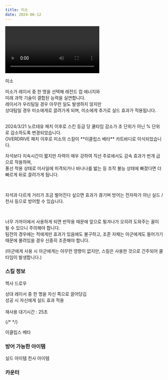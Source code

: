 ```yaml
---
title: 미소
date: 2024-06-12
---
```


<Division className="mdRatio">
	<Video fileName="skill/skill-miso1.mp4" />
</Division>

<Sprite className="character" backgroundPosition="-329px -17px">미소</Sprite>

<Bq>미소가 레이서 중 한 명을 선택해 레전드 컵 에너지와 <br/>
미래 과학 기술이 결합된 능력을 실연합니다.<br/>
레이서가 우리팀일 경우 아무런 일도 발생하지 않지만<br/>
상대팀일 경우 미소에게로 끌려가게 되며, 미소에게 추가로 실드 효과가 적용됩니다.<br/><br/>
<Link target="_blank" href="https://kartdrift.nexon.com/kartdrift/ko/news/update/view?threadId=2527539#%EC%95%A1%ED%8B%B0%EB%B8%8C%EC%8A%A4%ED%82%AC">2024/3/21 노르테유 패치</Link> 이후로 스킨 등급 당 쿨타임 감소가 초 단위가 아닌 % 단위로 감소하도록 변경되었습니다.<br/>
OVERDRIVE 패치 이후로 미소의 스킬이 **이클립스 베타** 카트바디로 이식되었습니다.</Bq>

자석보다 지속시간이 짧지만 자력이 매우 강하여 직선 주로에서도 감속 효과가 번개 급으로 작용하며, <br/>
풍선 착용 상태로 미사일에 피격되거나 바나나를 밟는 등 조작 불능 상태에 빠졌다면 더 빠르게 뒤로 끌려가게 됩니다.

<br/>

자석과 다르게 거리가 조금 벌어진다 싶으면 효과가 끊기며 방어는 전자파가 아닌 실드 / 천사 등으로 방어할 수 있습니다. 

<br/>

너무 가까이에서 사용하게 되면 반작용 때문에 앞으로 튕겨나가 오히려 도와주는 꼴이 될 수 있으니 주의해야 합니다. <br/>
팀전의 경우에는 적에게만 효과가 있음에도 불구하고, 조준 자체는 아군에게도 들어가기 때문에 몰려있을 경우 신중히 조준해야 합니다. 

(아군에게 사용 시 아군에게는 아무런 영향이 없지만, 스킬은 사용한 것으로 간주되어 쿨타임이 발생합니다.)

### 스킬 정보

<Sprite className="skill" backgroundPosition="-10px -280px">헥사 드로우</Sprite>

<Info diffText="숙련자 추천" titleText="헥사 드로우" tagText="액티브"/>

<Bq>상대 레이서 중 한 명을 자신 쪽으로 끌어당김 <br/>
성공 시 자신에게 실드 효과 적용<br/><br/>
재사용 대기시간 : 25초</Bq>

{/* <TagList title="재사용 대기시간">
    <Tag name="일반" text1="25초"/>
    <Tag name="고급" text1="23.7초"/>
    <Tag name="희귀" text1="22.4초"/>
    <Tag name="영웅" text1="21.1초"/>
    <Tag name="전설" text1="19.8초"/>
</TagList> */}

<Sprite className="kart" backgroundPosition="-3224px -1295px">
	이클립스 베타
</Sprite>

### 방어 가능한 아이템

<Division className="mdFlex mdCg">
    <Sprite className="item" backgroundPosition="-244px -165px">실드 아이템</Sprite>
    <Sprite className="item" backgroundPosition="-87px -13px">천사 아이템</Sprite>
</Division>

### 카운터

<Division className="mdFlex mdCg">
    <Tag name="지피시장" styleClassName="radius"/>
</Division>